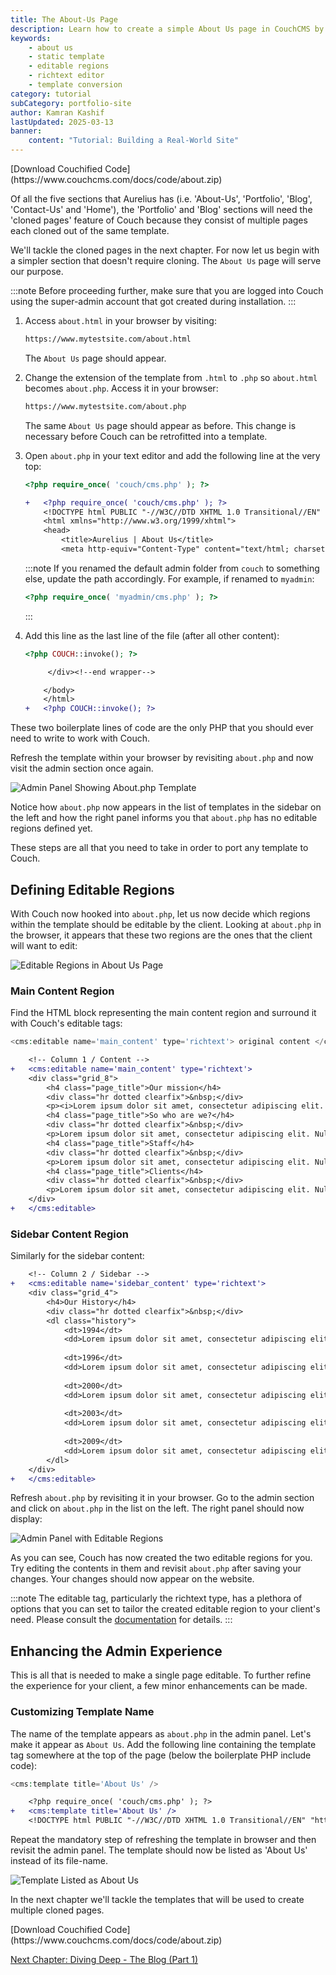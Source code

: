 ```yaml
---
title: The About-Us Page
description: Learn how to create a simple About Us page in CouchCMS by converting a static HTML template into a dynamic, editable page.
keywords:
    - about us
    - static template
    - editable regions
    - richtext editor
    - template conversion
category: tutorial
subCategory: portfolio-site
author: Kamran Kashif
lastUpdated: 2025-03-13
banner:
    content: "Tutorial: Building a Real-World Site"
---
```



<Card icon="download" title="Download">
[Download Couchified Code](https://www.couchcms.com/docs/code/about.zip)
</Card>

Of all the five sections that Aurelius has (i.e. 'About-Us', 'Portfolio', 'Blog', 'Contact-Us' and 'Home'), the 'Portfolio' and 'Blog' sections will need the 'cloned pages' feature of Couch because they consist of multiple pages each cloned out of the same template.

We'll tackle the cloned pages in the next chapter. For now let us begin with a simpler section that doesn't require cloning. The `About Us` page will serve our purpose.

:::note
Before proceeding further, make sure that you are logged into Couch using the super-admin account that got created during installation.
:::

<Steps>

1. Access `about.html` in your browser by visiting:
   ```txt
   https://www.mytestsite.com/about.html
   ```
   The `About Us` page should appear.

2. Change the extension of the template from `.html` to `.php` so `about.html` becomes `about.php`. Access it in your browser:
   ```txt
   https://www.mytestsite.com/about.php
   ```
   The same `About Us` page should appear as before. This change is necessary before Couch can be retrofitted into a template.

3. Open `about.php` in your text editor and add the following line at the very top:
   ```php
   <?php require_once( 'couch/cms.php' ); ?>
   ```

   ```diff lang="php"
   +   <?php require_once( 'couch/cms.php' ); ?>
       <!DOCTYPE html PUBLIC "-//W3C//DTD XHTML 1.0 Transitional//EN" "http://www.w3.org/TR/xhtml1/DTD/xhtml1-transitional.dtd"> 
       <html xmlns="http://www.w3.org/1999/xhtml">
       <head>
           <title>Aurelius | About Us</title>
           <meta http-equiv="Content-Type" content="text/html; charset=utf-8" />
   ```

   :::note
   If you renamed the default admin folder from `couch` to something else, update the path accordingly. For example, if renamed to `myadmin`:
   ```php
   <?php require_once( 'myadmin/cms.php' ); ?>
   ```
   :::

4. Add this line as the last line of the file (after all other content):
   ```php
   <?php COUCH::invoke(); ?>
   ```

   ```diff lang="php"
       	</div><!--end wrapper-->
   
       </body>
       </html>
   +   <?php COUCH::invoke(); ?>
   ```

</Steps>

These two boilerplate lines of code are the only PHP that you should ever need to write to work with Couch.

Refresh the template within your browser by revisiting `about.php` and now visit the admin section once again.

![Admin Panel Showing About.php Template](../../../../assets/img/contents/portfolio-site-11.jpg)

Notice how `about.php` now appears in the list of templates in the sidebar on the left and how the right panel informs you that `about.php` has no editable regions defined yet.

These steps are all that you need to take in order to port any template to Couch.

## Defining Editable Regions

With Couch now hooked into `about.php`, let us now decide which regions within the template should be editable by the client.
Looking at `about.php` in the browser, it appears that these two regions are the ones that the client will want to edit:

![Editable Regions in About Us Page](../../../../assets/img/contents/portfolio-site-12.png)

### Main Content Region

Find the HTML block representing the main content region and surround it with Couch's editable tags:

```php
<cms:editable name='main_content' type='richtext'> original content </cms:editable>
```

```diff lang="php"
    <!-- Column 1 / Content -->
+   <cms:editable name='main_content' type='richtext'>
    <div class="grid_8">
        <h4 class="page_title">Our mission</h4>
        <div class="hr dotted clearfix">&nbsp;</div>
        <p><i>Lorem ipsum dolor sit amet, consectetur adipiscing elit. Nulla vel diam id mauris accumsan egestas. Sed sed lorem. Integer id mi vel sapien fermentum vehicula. Pellentesque vitae lacus a sem posuere fringilla. Vestibulum dolor. Phasellus cursus augue ac purus. Curabitur faucibus. Pellentesque habitant morbi tristique senectus et netus et malesuada fames ac turpis egestas.</i></p> 
        <h4 class="page_title">So who are we?</h4>
        <div class="hr dotted clearfix">&nbsp;</div>
        <p>Lorem ipsum dolor sit amet, consectetur adipiscing elit. Nulla vel diam id mauris accumsan egestas. Sed sed lorem. Integer id mi vel sapien fermentum vehicula. Pellentesque vitae lacus a sem posuere fringilla. Vestibulum dolor. Phasellus cursus augue ac purus. Curabitur faucibus. Pellentesque habitant morbi tristique senectus et netus et malesuada fames ac turpis egestas. Lorem ipsum dolor sit amet, consectetur adipiscing elit. Nulla vel diam id mauris accumsan egestas. Sed sed lorem. Integer id mi vel sapien fermentum vehicula. Pellentesque vitae lacus a sem posuere fringilla. Vestibulum dolor. Phasellus cursus augue ac purus. Curabitur faucibus. Pellentesque habitant morbi tristique senectus et netus et malesuada fames ac turpis egestas.</p> 
        <h4 class="page_title">Staff</h4>
        <div class="hr dotted clearfix">&nbsp;</div>
        <p>Lorem ipsum dolor sit amet, consectetur adipiscing elit. Nulla vel diam id mauris accumsan egestas. Sed sed lorem. Integer id mi vel sapien fermentum vehicula. Pellentesque vitae lacus a sem posuere fringilla. Vestibulum dolor. Phasellus cursus augue ac purus. Curabitur faucibus. Pellentesque habitant morbi tristique senectus et netus et malesuada fames ac turpis egestas. Lorem ipsum dolor sit amet, consectetur adipiscing elit. Nulla vel diam id mauris accumsan egestas. Sed sed lorem. Integer id mi vel sapien fermentum vehicula. Pellentesque vitae lacus a sem posuere fringilla. Vestibulum dolor. Phasellus cursus augue ac purus. Curabitur faucibus. Pellentesque habitant morbi tristique senectus et netus et malesuada fames ac turpis egestas.</p> 
        <h4 class="page_title">Clients</h4>
        <div class="hr dotted clearfix">&nbsp;</div>
        <p>Lorem ipsum dolor sit amet, consectetur adipiscing elit. Nulla vel diam id mauris accumsan egestas. Sed sed lorem. Integer id mi vel sapien fermentum vehicula. Pellentesque vitae lacus a sem posuere fringilla. Vestibulum dolor. Phasellus cursus augue ac purus. Curabitur faucibus. Pellentesque habitant morbi tristique senectus et netus et malesuada fames ac turpis egestas. Lorem ipsum dolor sit amet, consectetur adipiscing elit. Nulla vel diam id mauris accumsan egestas. Sed sed lorem. Integer id mi vel sapien fermentum vehicula. Pellentesque vitae lacus a sem posuere fringilla. Vestibulum dolor. Phasellus cursus augue ac purus. Curabitur faucibus. Pellentesque habitant morbi tristique senectus et netus et malesuada fames ac turpis egestas.</p> 
    </div>
+   </cms:editable>
```

### Sidebar Content Region

Similarly for the sidebar content:

```diff lang="php"
    <!-- Column 2 / Sidebar -->
+   <cms:editable name='sidebar_content' type='richtext'>
    <div class="grid_4">
        <h4>Our History</h4>
        <div class="hr dotted clearfix">&nbsp;</div>
        <dl class="history"> 
            <dt>1994</dt> 
            <dd>Lorem ipsum dolor sit amet, consectetur adipiscing elit. Nulla vel diam id mauris accumsan egestas. Sed sed lorem. Integer id mi vel sapien fermentum vehicula. Pellentesque vitae lacus a sem posuere fringilla. Vestibulum dolor.</dd> 
        
            <dt>1996</dt> 
            <dd>Lorem ipsum dolor sit amet, consectetur adipiscing elit. Nulla vel diam id mauris accumsan egestas. Sed sed lorem. Integer id mi vel sapien fermentum vehicula. Pellentesque vitae lacus a sem posuere fringilla. Vestibulum dolor.</dd> 
        
            <dt>2000</dt> 
            <dd>Lorem ipsum dolor sit amet, consectetur adipiscing elit. Nulla vel diam id mauris accumsan egestas. Sed sed lorem. Integer id mi vel sapien fermentum vehicula. Pellentesque vitae lacus a sem posuere fringilla. Vestibulum dolor.</dd> 
        
            <dt>2003</dt> 
            <dd>Lorem ipsum dolor sit amet, consectetur adipiscing elit. Nulla vel diam id mauris accumsan egestas. Sed sed lorem. Integer id mi vel sapien fermentum vehicula. Pellentesque vitae lacus a sem posuere fringilla. Vestibulum dolor.</dd> 
        
            <dt>2009</dt> 
            <dd>Lorem ipsum dolor sit amet, consectetur adipiscing elit. Nulla vel diam id mauris accumsan egestas. Sed sed lorem. Integer id mi vel sapien fermentum vehicula. Pellentesque vitae lacus a sem posuere fringilla. Vestibulum dolor.</dd> 
        </dl>
    </div>
+   </cms:editable>
```

Refresh `about.php` by revisiting it in your browser. Go to the admin section and click on `about.php` in the list on the left.
The right panel should now display:

![Admin Panel with Editable Regions](../../../../assets/img/contents/portfolio-site-17.png)

As you can see, Couch has now created the two editable regions for you.
Try editing the contents in them and revisit `about.php` after saving your changes. Your changes should now appear on the website.

:::note
The editable tag, particularly the richtext type, has a plethora of options that you can set to tailor the created editable region to your client's need. Please consult the [documentation](../../../../concepts/editable-regions/) for details.
:::

## Enhancing the Admin Experience

This is all that is needed to make a single page editable.
To further refine the experience for your client, a few minor enhancements can be made.

### Customizing Template Name

The name of the template appears as `about.php` in the admin panel. Let's make it appear as `About Us`.
Add the following line containing the template tag somewhere at the top of the page (below the boilerplate PHP include code):

```php
<cms:template title='About Us' />
```

```diff lang="php"
    <?php require_once( 'couch/cms.php' ); ?>
+   <cms:template title='About Us' />
    <!DOCTYPE html PUBLIC "-//W3C//DTD XHTML 1.0 Transitional//EN" "http://www.w3.org/TR/xhtml1/DTD/xhtml1-transitional.dtd"> 
```

Repeat the mandatory step of refreshing the template in browser and then revisit the admin panel.
The template should now be listed as 'About Us' instead of its file-name.

![Template Listed as About Us](../../../../assets/img/contents/portfolio-site-19.png)

In the next chapter we'll tackle the templates that will be used to create multiple cloned pages.

<Card icon="download" title="Download">
[Download Couchified Code](https://www.couchcms.com/docs/code/about.zip)
</Card>

[Next Chapter: Diving Deep - The Blog (Part 1)](../blog-part-1/)
